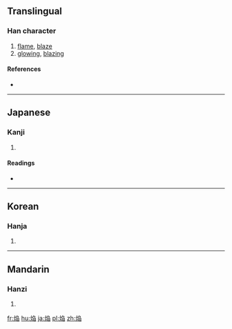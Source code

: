 {{also|焰|燄}}
==Translingual==

===Han character===
{{Han char|rn=86|rad=火|as=08|sn=12|four=97860|canj=FNLA|ids=⿰火⿱⺈旧}}

# [[flame]], [[blaze]]
# [[glowing]], [[blazing]]

====References====
* {{Han ref|kx=0673.111|hdz=32205.071|uh=7114|ud=28948}}

----

==Japanese==

===Kanji===
{{ja-kanji|grade=|rs=火08}}

# {{defn|lang=ja|sort=火08}}

====Readings====
* {{ja-readings|on=[[えん]] (en)|kun=[[ほのお]] (honoo)}}

----

==Korean==

===Hanja===
{{ko-hanja|hangeul=연|eumhun=|rv=yeon|mr=yŏn|y=yen}}

# {{defn|lang=ko|sort=火08}}

----

==Mandarin==

===Hanzi===
{{cmn-hanzi|pin=[[yàn]] ([[yan4]])|wg=yen<sup>4</sup>}}

# {{defn|lang=cmn|sort=火08}}

[[fr:焔]]
[[hu:焔]]
[[ja:焔]]
[[pl:焔]]
[[zh:焔]]